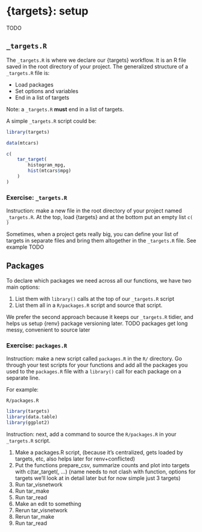 # {targets}: setup

TODO

## `_targets.R`

The `_targets.R` is where we declare our {targets} workflow. It is an R file saved in the root directory of your project. The generalized structure of a `_targets.R` file is:

- Load packages
- Set options and variables
- End in a list of targets

Note: a `_targets.R` **must** end in a list of targets. 

A simple `_targets.R` script could be:

```r
library(targets)

data(mtcars)

c(
    tar_target(
        histogram_mpg, 
        hist(mtcars$mpg)
    )
)
```

### Exercise: `_targets.R`

Instruction: make a new file in the root directory of your project named `_targets.R`. At the top, load {targets} and at the bottom put an empty list `c( )`


Sometimes, when a project gets really big, you can define your list of targets in separate files and bring them altogether in the `_targets.R` file. See example TODO




## Packages

To declare which packages we need across all our functions, we have two main options:

1. List them with `library()` calls at the top of our `_targets.R` script
2. List them all in a `R/packages.R` script and source that script. 

We prefer the second approach because it keeps our `_targets.R` tidier, and helps us setup {renv} package versioning later. TODO packages get long messy, convenient to source later 

### Exercise: `packages.R`

Instruction: make a new script called `packages.R` in the `R/` directory. Go through your test scripts for your functions and add all the packages you used to the `packages.R` file with a `library()` call for each package on a separate line. 

For example:

`R/packages.R`

```r
library(targets)
library(data.table)
library(ggplot2)
```

Instruction: next, add a command to source the `R/packages.R` in your `_targets.R` script. 


1. Make a packages.R script, (because it's centralized, gets loaded by targets, etc, also helps later for renv+conflicted)
1. Put the functions prepare_csv, summarize counts and plot into targets with c(tar_target(, ...) (name needs to not clash with function, options for targets we'll look at in detail later but for now simple just 3 targets)
1. Run tar_visnetwork
1. Run tar_make
1. Run tar_read
1. Make an edit to something
1. Rerun tar_visnetwork
1. Rerun tar_make
1. Run tar_read
